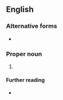 ==English==

===Alternative forms===
* {{l|en|GFDL}}

===Proper noun===
{{en-proper noun}}

# {{initialism of|{{pedlink|GNU Free Documentation License}}|lang=en}}

====Further reading====
* {{projectlink|wikipedia}}